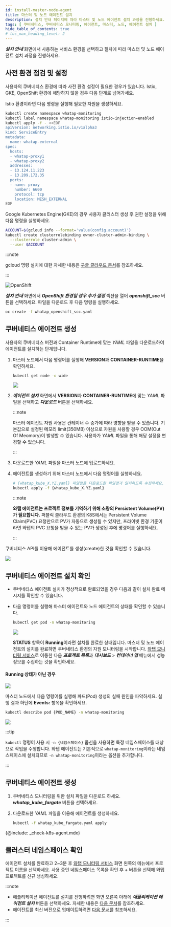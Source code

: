 ```yaml
---
id: install-master-node-agent
title: 마스터 및 노드 에이전트 설치
description: 설치 안내 페이지에 따라 마스터 및 노드 에이전트 설치 과정을 진행하세요.
tags: [ 쿠버네티스, 쿠버네티스 모니터링, 에이전트, 마스터, 노드, 에이전트 설치 ]
hide_table_of_contents: true
# toc_max_heading_level: 2
---
```



***설치 안내*** 화면에서 사용하는 서비스 환경을 선택하고 절차에 따라 마스터 및 노드 에이전트 설치 과정을 진행하세요. 

<Tabs groupId='k8stype'>

<TabItem value='kubernetes' label='KUBERNETES' default>

## 사전 환경 점검 및 설정

사용자의 쿠버네티스 환경에 따라 사전 환경 설정이 필요한 경우가 있습니다. Istio, GKE, OpenShift 환경에 해당하지 않을 경우 다음 단계로 넘어가세요.

<Tabs>

<TabItem value='istio' label='Istio 환경' default>

Istio 환경이라면 다음 명령을 실행해 필요한 자원을 생성하세요.

```bash title='SH'
kubectl create namespace whatap-monitoring
kubectl label namespace whatap-monitoring istio-injection=enabled
kubectl apply -f - <<EOF
apiVersion: networking.istio.io/v1alpha3
kind: ServiceEntry
metadata:
  name: whatap-external
spec:
  hosts:
  - whatap-proxy1
  - whatap-proxy2
  addresses:
  - 13.124.11.223
  - 13.209.172.35
  ports:
  - name: proxy
    number: 6600
    protocol: tcp
    location: MESH_EXTERNAL
EOF
```

</TabItem>

<TabItem value='gke' label='GKE 환경'>

Google Kubernetes Engine(GKE)의 경우 사용자 클러스터 생성 후 권한 설정을 위해 다음 명령을 실행하세요.

```bash
ACCOUNT=$(gcloud info --format='value(config.account)')
kubectl create clusterrolebinding owner-cluster-admin-binding \
  --clusterrole cluster-admin \
  --user $ACCOUNT
```

:::note

gcloud 명령 설치에 대한 자세한 내용은 [구글 클라우드 문서](https://cloud.google.com/sdk/docs/install)를 참조하세요.

:::

</TabItem>

<TabItem value='openshift' label='OpenShift 환경'>

![OpenShift](/img/kube-install-openshift.png)

***설치 안내*** 화면에서 ***OpenShift 환경일 경우 추가 설정*** 섹션을 열어 ***openshift_scc*** 버튼을 선택하세요. 파일을 다운로드 후 다음 명령을 실행하세요.

```bash
oc create -f whatap_openshift_scc.yaml
```

</TabItem>

</Tabs>


## 쿠버네티스 에이전트 생성

사용자의 쿠버네티스 버전과 Container Runtime에 맞는 *YAML* 파일을 다운로드하여 에이전트를 설치하는 단계입니다.

1. 마스터 노드에서 다음 명령어를 실행해 **VERSION**과 **CONTAINER-RUNTIME**을 확인하세요.

    ```bash
    kubectl get node -o wide
    ```

    ![](/img/k8s-check-version.svg)

1. ***에이전트 설치*** 화면에서 **VERSION**과 **CONTAINER-RUNTIME**에 맞는 *YAML* 파일을 선택하고 ***다운로드*** 버튼을 선택하세요.

    <ImgLang img='k8s-download-yaml.png' desc='yaml 다운로드' />

    :::note

    마스터 에이전트 자원 사용은 컨테이너 수 증가에 따라 영향을 받을 수 있습니다. 기본값으로 설정된 메모리 limit(350MB) 이상으로 자원을 사용할 경우 OOM(Out Of Meomory)이 발생할 수 있습니다. 사용자가 *YAML* 파일을 통해 해당 설정을 변경할 수 있습니다.

    :::

1. 다운로드한 *YAML* 파일을 마스터 노드에 업로드하세요.

1. 에이전트를 생성하기 위해 마스터 노드에서 다음 명령어를 실행하세요. 

    ```bash
    # {whatap_kube_X.YZ.yaml} 파일명을 다운로드한 파일명과 일치하도록 수정하세요.
    kubectl apply -f {whatap_kube_X.YZ.yaml}
    ```

    :::note

    **와탭 에이전트는 프로젝트 정보를 기억하기 위해 소량의 Persistent Volume(PV)가 필요합니다.** 퍼블릭 클라우드 환경의 K8S에서는 Persistent Volume Claim(PVC) 요청만으로 PV가 자동으로 생성될 수 있지만, 프라이빗 환경 기준이라면 와탭의 PVC 요청을 받을 수 있는 PV가 생성된 후에 명령어를 실행하세요.

    :::

쿠버네티스 API를 이용해 에이전트를 생성(create)한 것을 확인할 수 있습니다.

![](/img/k8s-install-agent-check.svg)


## 쿠버네티스 에이전트 설치 확인

* 쿠버네티스 에이전트 설치가 정상적으로 완료되었을 경우 다음과 같이 설치 완료 메시지를 확인할 수 있습니다.

  <ImgLang img='k8s-agent-install-check.png' desc='쿠버네티스 에이전트 설치 확인' /> 

* 다음 명령어를 실행해 마스터 에이전트와 노드 에이전트의 상태를 확인할 수 있습니다.

  ```bash
  kubectl get pod -n whatap-monitoring
  ```

  ![](/img/k8s-check-running-agent-monitoring.svg)

  **STATUS** 항목이 **Running**이라면 설치를 완료한 상태입니다. 마스터 및 노드 에이전트의 설치를 완료하면 쿠버네티스 환경의 자원 모니터링을 시작합니다. [와탭 모니터링 서비스](https://service.whatap.io)로 이동한 다음 ***프로젝트 목록***과 ***대시보드*** > ***컨테이너 맵*** 메뉴에서 성능 정보를 수집하는 것을 확인하세요. 

#### Running 상태가 아닌 경우

![](/img/k8s-not-running-agent-monitoring.svg)

마스터 노드에서 다음 명령어를 실행해 파드(Pod) 생성의 실패 원인을 파악하세요. 실행 결과 하단에 **Events:** 항목을 확인하세요.

```bash
kubectl describe pod {POD_NAME} -n whatap-monitoring
```

![](/img/k8s-check-install-fail.svg)

:::tip

`kubectl` 명령어 사용 시 `-n {네임스페이스}` 옵션을 사용하면 특정 네임스페이스를 대상으로 작업을 수행합니다. 와탭 에이전트는 기본적으로 `whatap-monitoring`이라는 네임스페이스에 설치되므로 `-n whatap-monitoring`이라는 옵션을 추가합니다.

:::

</TabItem>

<TabItem value='eksfragate' label='EKS Fargate(지원 예정)'>

## 쿠버네티스 에이전트 생성

1. 쿠버네티스 모니터링을 위한 설치 파일을 다운로드 하세요. ***whatap_kube_fargate*** 버튼을 선택하세요.

1. 다운로드한 *YAML* 파일을 이용해 에이전트를 생성하세요.

    ```bash
    kubectl -f whatap_kube_fargate.yaml apply
    ```

{@include: _check-k8s-agent.mdx}

## 클러스터 네임스페이스 확인

에이전트 설치를 완료하고 2\~3분 후 [와탭 모니터링 서비스](https://service.whatap.io) 화면 왼쪽의 메뉴에서 프로젝트 이름을 선택하세요. 사용 중인 네임스페이스 목록을 확인 후 + 버튼을 선택해 와탭 프로젝트를 신규 생성하세요.


</TabItem>

</Tabs>

:::note

* 애플리케이션 에이전트를 설치를 진행하려면 화면 오른쪽 아래에 ***애플리케이션 에이전트 설치*** 버튼을 선택하세요. 자세한 내용은 [다음 문서](install-application-agent)를 참조하세요.
* 에이전트를 최신 버전으로 업데이트하려면 [다음 문서](agent-update)를 참조하세요.

:::